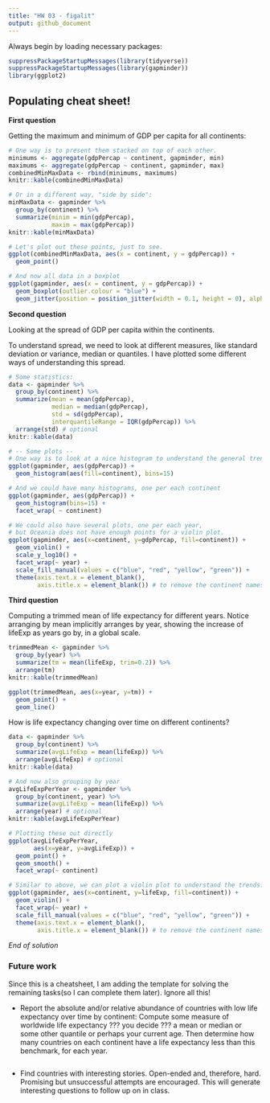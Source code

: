 ```yaml
---
title: "HW 03 - figalit"
output: github_document
---
```


Always begin by loading necessary packages: 
```r
suppressPackageStartupMessages(library(tidyverse))
suppressPackageStartupMessages(library(gapminder))
library(ggplot2)
```

## Populating cheat sheet!

**First question**

Getting the maximum and minimum of GDP per capita for all continents:

```r
# One way is to present them stacked on top of each other.
minimums <- aggregate(gdpPercap ~ continent, gapminder, min)
maximums <- aggregate(gdpPercap ~ continent, gapminder, max)
combinedMinMaxData <- rbind(minimums, maximums)
knitr::kable(combinedMinMaxData)

# Or in a different way, "side by side":
minMaxData <- gapminder %>%
  group_by(continent) %>%
  summarize(minim = min(gdpPercap),
            maxim = max(gdpPercap))
knitr::kable(minMaxData)

# Let's plot out these points, just to see.
ggplot(combinedMinMaxData, aes(x = continent, y = gdpPercap)) +
  geom_point()

# And now all data in a boxplot
ggplot(gapminder, aes(x = continent, y = gdpPercap)) +
  geom_boxplot(outlier.colour = "blue") +
  geom_jitter(position = position_jitter(width = 0.1, height = 0), alpha = 1/4)
```

**Second question**

Looking at the spread of GDP per capita within the continents.

To understand spread, we need to look at different measures, like standard deviation or variance, median or quantiles.
I have plotted some different ways of understanding this spread. 
```r
# Some statistics: 
data <- gapminder %>% 
  group_by(continent) %>%
  summarize(mean = mean(gdpPercap), 
            median = median(gdpPercap), 
            std = sd(gdpPercap), 
            interquantileRange = IQR(gdpPercap)) %>%
  arrange(std) # optional
knitr::kable(data)

# -- Some plots --
# One way is to look at a nice histogram to understand the general trend for each continent
ggplot(gapminder, aes(gdpPercap)) + 
  geom_histogram(aes(fill=continent), bins=15)

# And we could have many histograms, one per each continent
ggplot(gapminder, aes(gdpPercap)) + 
  geom_histogram(bins=15) + 
  facet_wrap( ~ continent)

# We could also have several plots, one per each year, 
# but Oceania does not have enough points for a violin plot.
ggplot(gapminder, aes(x=continent, y=gdpPercap, fill=continent)) +
  geom_violin() +
  scale_y_log10() +
  facet_wrap(~ year) +
  scale_fill_manual(values = c("blue", "red", "yellow", "green")) + 
  theme(axis.text.x = element_blank(), 
        axis.title.x = element_blank()) # to remove the continent names from the x axis.
```

**Third question**

Computing a trimmed mean of life expectancy for different years. 
Notice arranging by mean implicitly arranges by year, showing the increase of lifeExp as years go by, in a global scale.
```r
trimmedMean <- gapminder %>%
  group_by(year) %>%
  summarize(tm = mean(lifeExp, trim=0.2)) %>%
  arrange(tm)
knitr::kable(trimmedMean)

ggplot(trimmedMean, aes(x=year, y=tm)) +
  geom_point() +
  geom_line()
```

How is life expectancy changing over time on different continents?
```r
data <- gapminder %>% 
  group_by(continent) %>%
  summarize(avgLifeExp = mean(lifeExp)) %>%
  arrange(avgLifeExp) # optional
knitr::kable(data)

# And now also grouping by year
avgLifeExpPerYear <- gapminder %>% 
  group_by(continent, year) %>%
  summarize(avgLifeExp = mean(lifeExp)) %>%
  arrange(year) # optional
knitr::kable(avgLifeExpPerYear)

# Plotting these out directly
ggplot(avgLifeExpPerYear,
       aes(x=year, y=avgLifeExp)) +
  geom_point() +
  geom_smooth() +
  facet_wrap(~ continent)

# Similar to above, we can plot a violin plot to understand the trends.
ggplot(gapminder, aes(x=continent, y=lifeExp, fill=continent)) +
  geom_violin() +
  facet_wrap(~ year) +
  scale_fill_manual(values = c("blue", "red", "yellow", "green")) + 
  theme(axis.text.x = element_blank(), 
        axis.title.x = element_blank()) # to remove the continent names from the x axis.
```

_End of solution_

### Future work
Since this is a cheatsheet, I am adding the template for solving the remaining tasks(so I can complete them later). Ignore all this!

- Report the absolute and/or relative abundance of countries with low life expectancy over time by continent: Compute some measure of worldwide life expectancy ??? you decide ??? a mean or median or some other quantile or perhaps your current age. Then determine how many countries on each continent have a life expectancy less than this benchmark, for each year.
```r

```

- Find countries with interesting stories. Open-ended and, therefore, hard. Promising but unsuccessful attempts are encouraged. This will generate interesting questions to follow up on in class.
```r

```
